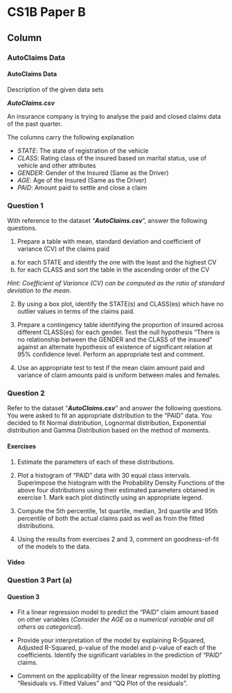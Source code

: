 

CS1B Paper B {data-navmenu="R for Actuarial Statistics"}
==============================================================

Column {.tabset}
--------------------------------


### AutoClaims Data

<h4> AutoClaims Data </h4>

Description of the given data sets

***AutoClaims.csv***

An insurance company is trying to analyse the paid and closed claims data of the past quarter.

The columns carry the following explanation

* *STATE*: The state of registration of the vehicle
* *CLASS*: Rating class of the insured based on marital status, use of vehicle and other attributes
* *GENDER*: Gender of the Insured (Same as the Driver)
* *AGE*: Age of the Insured (Same as the Driver)
* *PAID*: Amount paid to settle and close a claim




### Question 1

With reference to the dataset "***AutoClaims.csv***", answer the following questions.

1. Prepare a table with mean, standard deviation and coefficient of variance (CV) of the claims paid
a. for each STATE and identify the one with the least and the highest CV
b. for each CLASS and sort the table in the ascending order of the CV

*Hint: Coefficient of Variance (CV) can be computed as the ratio of standard deviation 
to the mean. *
<p>
2. By using a box plot, identify the STATE(s) and CLASS(es) which have no outlier
values in terms of the claims paid. 
<p>
3.  Prepare a contingency table identifying the proportion of insured across different CLASS(es) for each gender. Test the null hypothesis “There is no relationship between the GENDER and the CLASS of the insured” against an alternate hypothesis of
existence of significant relation at 95% confidence level. Perform an appropriate test and comment. 
<p>
4. Use an appropriate test to test if the mean claim amount paid and variance of claim
amounts paid is uniform between males and females. 

### Question 2
Refer to the dataset "***AutoClaims.csv***" and answer the following questions.
You were asked to fit an appropriate distribution to the “PAID” data. 
You decided to fit Normal distribution, Lognormal distribution, Exponential distribution and Gamma Distribution based on the method of moments.

#### Exercises

1. Estimate the parameters of each of these distributions. 

2. Plot a histogram of “PAID” data with 30 equal class intervals. 
Superimpose the histogram with the Probability Density Functions of the above four distributions using their estimated parameters obtained in exercise 1. 
Mark each plot distinctly using an appropriate legend. 

3. Compute the 5th percentile, 1st quartile, median, 3rd quartile and 95th percentile of both the actual claims paid as well as from the fitted distributions. 

4. Using the results from exercises 2 and 3, comment on goodness-of-fit of the models to the data. 

#### Video




### Question 3 Part (a)
<h4> Question 3</h4>

* Fit a linear regression model to predict the “PAID” claim amount based on other variables (*Consider the AGE as a numerical variable and all others as categorical*).

* Provide your interpretation of the model by explaining R-Squared, Adjusted R-Squared, p-value of the model and p-value of each of the coefficients. 
Identify the significant variables in the prediction of “PAID” claims. 

* Comment on the applicability of the linear regression model by plotting “Residuals vs. Fitted Values” and “QQ Plot of the residuals”. 
